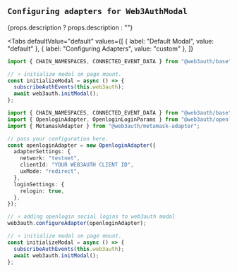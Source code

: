 

## `Configuring adapters for Web3AuthModal`

<span>{props.description ? props.description : ""} </span>

<Tabs
  defaultValue="default"
  values={[
    { label: "Default Modal", value: "default" },
    { label: "Configuring Adapters", value: "custom" },
  ]}
>

<TabItem value="default">

```ts
import { CHAIN_NAMESPACES, CONNECTED_EVENT_DATA } from "@web3auth/base";

// ⭐️ initialize modal on page mount.
const initializeModal = async () => {
  subscribeAuthEvents(this.web3auth);
  await web3auth.initModal();
};
```

</TabItem>

<TabItem value="custom">

```ts
import { CHAIN_NAMESPACES, CONNECTED_EVENT_DATA } from "@web3auth/base";
import { OpenloginAdapter, OpenloginLoginParams } from "@web3auth/openlogin-adapter";
import { MetamaskAdapter } from "@web3auth/metamask-adapter";

// pass your configuration here.
const openloginAdapter = new OpenloginAdapter({
  adapterSettings: {
    network: "testnet",
    clientId: "YOUR WEB3AUTH CLIENT ID",
    uxMode: "redirect",
  },
  loginSettings: {
    relogin: true,
  },
});

// ⭐️ adding openlogin social logins to web3auth modal
web3auth.configureAdapter(openloginAdapter);

// ⭐️ initialize modal on page mount.
const initializeModal = async () => {
  subscribeAuthEvents(this.web3auth);
  await web3auth.initModal();
};
```

</TabItem>

</Tabs>
<br/>
